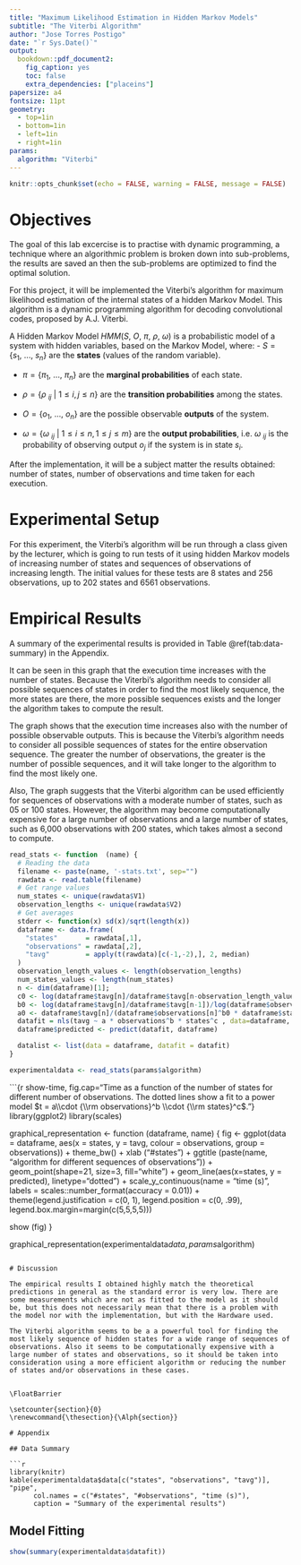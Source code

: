 ```yaml
---
title: "Maximum Likelihood Estimation in Hidden Markov Models"
subtitle: "The Viterbi Algorithm"
author: "Jose Torres Postigo"
date: "`r Sys.Date()`"
output:
  bookdown::pdf_document2:
    fig_caption: yes
    toc: false
    extra_dependencies: ["placeins"]
papersize: a4
fontsize: 11pt
geometry:
  - top=1in
  - bottom=1in
  - left=1in
  - right=1in
params: 
  algorithm: "Viterbi"
---
```


```r
knitr::opts_chunk$set(echo = FALSE, warning = FALSE, message = FALSE)
```

# Objectives

The goal of this lab excercise is to practise with dynamic programming, a technique where an algorithmic problem is broken down into sub-problems, the results are saved an then the sub-problems are optimized to find the optimal solution. 

For this project, it will be implemented the Viterbi's algorithm for maximum likelihood estimation of the internal states of a hidden Markov Model. This algorithm is a dynamic programming algorithm for decoding convolutional codes, proposed by A.J. Viterbi.

A Hidden Markov Model $HMM(S,\ O,\ \pi,\ \rho,\ \omega)$ is a probabilistic model of a system with hidden variables, based on the Markov Model, where:
- $S = \{s_1,\ ...,\ s_n \}$ are the **states** (values of the random variable).

- $\pi = \{\pi_1,\ ...,\ \pi_n\}$ are the **marginal probabilities** of each state.

- $\rho = \{\rho\ _{ij}\ |\ 1\le i,j \le n\}$ are the **transition probabilities** among the states.

- $O = \{o_1,\ ...,\ o_n \}$ are the possible observable **outputs** of the system.

- $\omega = \{\omega\ _{ij}\ |\ 1 \le i \le n,1 \le j \le m \}$ are the **output probabilities**, i.e. $\omega\ _{ij}$ is the  probability of observing output $o_j$ if the system is in state $s_i$.

After the implementation, it will be a subject matter the results obtained: number of states, number of observations and time taken for each execution.

# Experimental Setup

For this experiment, the Viterbi's algorithm will be run through a class given by the lecturer, which is going to run tests of it using hidden Markov models of increasing number of states and sequences of observations of increasing length. The initial values for these tests are 8 states and 256 observations, up to 202 states and 6561 observations.

\begin{table}[!h]
\caption{Computational environment considered.}
\begin{tabular}{lp{0.8\linewidth}}
\hline
CPU       & Intel® Core™ i5 11600KF, 16GB \\
OS        & Windows 11 Home 22H2 \\
Java      & openjdk 17.0.7 2023-04-18 \\
\hline
\end{tabular}
\label{tab:conf}
\end{table}


# Empirical Results

A summary of the experimental results is provided in Table \@ref(tab:data-summary) in the Appendix.

It can be seen in this graph that the execution time increases with the number of states. Because the Viterbi's algorithm needs to consider all possible sequences of states in order to find the most likely sequence, the more states are there, the more possible sequences exists and the longer the algorithm takes to compute the result.

The graph shows that the execution time increases also with the number of possible observable outputs. This is because the Viterbi's algorithm needs to consider all possible sequences of states for the entire observation sequence. The greater the number of observations, the greater is the number of possible sequences, and it will take longer to the algorithm to find the most likely one.

Also, The graph suggests that the Viterbi algorithm can be used efficiently for sequences of observations with a moderate number of states, such as 05 or 100 states. However, the algorithm may become computationally expensive for a large number of observations and a large number of states, such as 6\,000 observations with 200 states, which takes almost a second to compute.

```r
read_stats <- function  (name) {
  # Reading the data
  filename <- paste(name, '-stats.txt', sep="")
  rawdata <- read.table(filename)
  # Get range values
  num_states <- unique(rawdata$V1)
  observation_lengths <- unique(rawdata$V2)
  # Get averages
  stderr <- function(x) sd(x)/sqrt(length(x))
  dataframe <- data.frame(
    "states"       = rawdata[,1],
    "observations" = rawdata[,2],
    "tavg"         = apply(t(rawdata)[c(-1,-2),], 2, median)
  ) 
  observation_length_values <- length(observation_lengths)
  num_states_values <- length(num_states)
  n <- dim(dataframe)[1];
  c0 <- log(dataframe$tavg[n]/dataframe$tavg[n-observation_length_values])/log(dataframe$states[n]/dataframe$states[n-observation_length_values])
  b0 <- log(dataframe$tavg[n]/dataframe$tavg[n-1])/log(dataframe$observations[n]/dataframe$observations[n-1])
  a0 <- dataframe$tavg[n]/(dataframe$observations[n]^b0 * dataframe$states[n]^c0)
  datafit = nls(tavg ~ a * observations^b * states^c , data=dataframe, start = list(a = a0, b = b0, c = c0))
  dataframe$predicted <- predict(datafit, dataframe)

  datalist <- list(data = dataframe, datafit = datafit)
}

experimentaldata <- read_stats(params$algorithm)

```


```{r show-time, fig.cap="Time as a function of the number of states for different number of observations. The dotted lines show a fit to a power model $t = a\\cdot {\\rm observations}^b \\cdot {\\rm states}^c$."}
library(ggplot2)
library(scales)

graphical_representation <- function (dataframe, name) {
  fig <- ggplot(data = dataframe, aes(x = states, y = tavg, colour = observations, group = observations)) + 
    theme_bw()  +
    xlab ("#states") +
    ggtitle (paste(name, "algorithm for different sequences of observations")) +
    geom_point(shape=21, size=3,  fill="white") +
    geom_line(aes(x=states, y = predicted), linetype="dotted") +
    scale_y_continuous(name = "time (s)", labels = scales::number_format(accuracy = 0.01)) +
    theme(legend.justification = c(0, 1), 
          legend.position = c(0, .99), 
          legend.box.margin=margin(c(5,5,5,5)))
    
  
  show (fig)
  }

graphical_representation(experimentaldata$data, params$algorithm)
```

# Discussion

The empirical results I obtained highly match the theoretical predictions in general as the standard error is very low. There are some measurements which are not as fitted to the model as it should be, but this does not necessarily mean that there is a problem with the model nor with the implementation, but with the Hardware used.

The Viterbi algorithm seems to be a a powerful tool for finding the most likely sequence of hidden states for a wide range of sequences of observations. Also it seems to be computationally expensive with a large number of states and observations, so it should be taken into consideration using a more efficient algorithm or reducing the number of states and/or observations in these cases.


\FloatBarrier

\setcounter{section}{0}
\renewcommand{\thesection}{\Alph{section}}

# Appendix

## Data Summary 

```r
library(knitr)
kable(experimentaldata$data[c("states", "observations", "tavg")], "pipe",
      col.names = c("#states", "#observations", "time (s)"), 
      caption = "Summary of the experimental results") 
```

## Model Fitting

```r
show(summary(experimentaldata$datafit))
```


